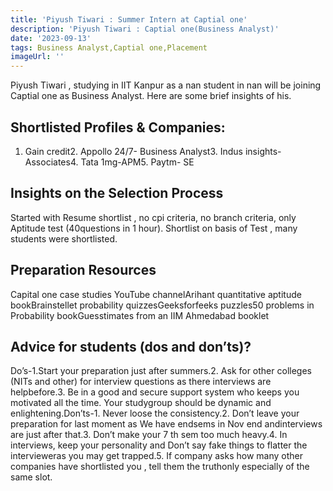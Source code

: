 ```yaml
---
title: 'Piyush Tiwari : Summer Intern at Captial one'
description: 'Piyush Tiwari : Captial one(Business Analyst)'
date: '2023-09-13'
tags: Business Analyst,Captial one,Placement
imageUrl: ''
---
```


Piyush Tiwari , studying in IIT Kanpur as a nan student in nan will be joining Captial one as Business Analyst. Here are some brief insights of his.

## Shortlisted Profiles & Companies:
1. Gain credit2. Appollo 24/7- Business Analyst3. Indus insights- Associates4. Tata 1mg-APM5. Paytm- SE

## Insights on the Selection Process
Started with Resume shortlist , no cpi criteria, no branch criteria, only Aptitude test (40questions in 1 hour). Shortlist on basis of Test , many students were shortlisted.

##  Preparation Resources
Capital one case studies YouTube channelArihant quantitative aptitude bookBrainstellet probability quizzesGeeksforfeeks puzzles50 problems in Probability bookGuesstimates from an IIM Ahmedabad booklet

## Advice for students (dos and don’ts)? 
Do’s-1.Start your preparation just after summers.2. Ask for other colleges (NITs and other) for interview questions as there interviews are helpbefore.3. Be in a good and secure support system who keeps you motivated all the time. Your studygroup should be dynamic and enlightening.Don’ts-1. Never loose the consistency.2. Don’t leave your preparation for last moment as We have endsems in Nov end andinterviews are just after that.3. Don’t make your 7 th sem too much heavy.4. In interviews, keep your personality and Don’t say fake things to flatter the intervieweras you may get trapped.5. If company asks how many other companies have shortlisted you , tell them the truthonly especially of the same slot.

